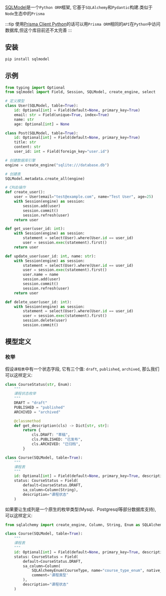 [SQLModel](https://sqlmodel.tiangolo.com/)是一个`Python ORM`框架, 它基于`SQLAlchemy`和`Pydantic`构建.类似于`Node`生态中的`Prisma`

:::tip
使用[Prisma Client Python](https://prisma-client-py.readthedocs.io/en/stable/)的话可以用`Prisma ORM`相同的`API`在`Python`中访问数据库,但这个库目前还不太完善
:::

## 安装

```bash
pip install sqlmodel
```

## 示例

```python
from typing import Optional
from sqlmodel import Field, Session, SQLModel, create_engine, select

# 定义模型
class User(SQLModel, table=True):
    id: Optional[int] = Field(default=None, primary_key=True)
    email: str = Field(unique=True, index=True)
    name: str
    age: Optional[int] = None

class Post(SQLModel, table=True):
    id: Optional[int] = Field(default=None, primary_key=True)
    title: str
    content: str
    user_id: int = Field(foreign_key="user.id")

# 创建数据库引擎
engine = create_engine("sqlite:///database.db")

# 创建表
SQLModel.metadata.create_all(engine)

# CRUD操作
def create_user():
    user = User(email="test@example.com", name="Test User", age=25)
    with Session(engine) as session:
        session.add(user)
        session.commit()
        session.refresh(user)
    return user

def get_user(user_id: int):
    with Session(engine) as session:
        statement = select(User).where(User.id == user_id)
        user = session.exec(statement).first()
    return user

def update_user(user_id: int, name: str):
    with Session(engine) as session:
        statement = select(User).where(User.id == user_id)
        user = session.exec(statement).first()
        user.name = name
        session.add(user)
        session.commit()
        session.refresh(user)
    return user

def delete_user(user_id: int):
    with Session(engine) as session:
        statement = select(User).where(User.id == user_id)
        user = session.exec(statement).first()
        session.delete(user)
        session.commit()
```

## 模型定义

### 枚举

假设`课程表`中有一个状态字段, 它有三个值: `draft`, `published`, `archived`, 那么我们可以这样定义:

```python
class CourseStatus(str, Enum):
    """
    课程状态枚举
    """
    DRAFT = "draft"
    PUBLISHED = "published"
    ARCHIVED = "archived"

    @classmethod
    def get_description(cls) -> Dict[str, str]:
        return {
            cls.DRAFT: "草稿",
            cls.PUBLISHED: "已发布",
            cls.ARCHIVED: "已归档",
        }

class Course(SQLModel, table=True):
    """
    课程表
    """
    id: Optional[int] = Field(default=None, primary_key=True, description="ID")
    status: CourseStatus = Field(
        default=CourseStatus.DRAFT,
        sa_column=Column(String),
        description="课程状态"
    )
```

如果要让生成列是一个原生的枚举类型(Mysql、Postgresql等部分数据库支持), 可以这样定义:

```python
from sqlalchemy import create_engine, Column, String, Enum as SQLAlchemyEnum

class Course(SQLModel, table=True):
    """
    课程表
    """
    id: Optional[int] = Field(default=None, primary_key=True, description="ID")
    status: CourseStatus = Field(
        default=CourseStatus.DRAFT,
        sa_column=Column(
            SQLAlchemyEnum(CourseType, name="course_type_enum", native_enum=True),
            comment='课程类型'
        ),
        description="课程状态"
    )
```
